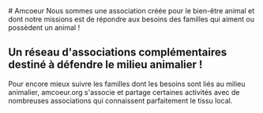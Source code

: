 
<TitlePanel src={BackgroundImage}>
# Amcoeur
Nous sommes une association créée pour le bien-être animal et dont notre missions est de répondre aux besoins des familles qui aiment ou possèdent un animal !

</TitlePanel>

<TextPanel>

## Un réseau d'associations complémentaires destiné à défendre le milieu animalier !

Pour encore mieux suivre les familles dont les besoins sont liés au milieu animalier, amcoeur.org
s'associe et partage certaines activités avec de nombreuses associations qui connaissent parfaitement le tissu local.

</TextPanel>
